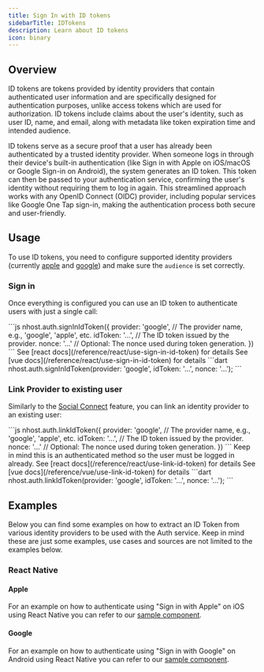 ```yaml
---
title: Sign In with ID tokens
sidebarTitle: IDTokens
description: Learn about ID tokens
icon: binary
---
```


## Overview

ID tokens are tokens provided by identity providers that contain authenticated user information and are specifically designed for authentication purposes, unlike access tokens which are used for authorization. ID tokens include claims about the user's identity, such as user ID, name, and email, along with metadata like token expiration time and intended audience.

ID tokens serve as a secure proof that a user has already been authenticated by a trusted identity provider. When someone logs in through their device's built-in authentication (like Sign in with Apple on iOS/macOS or Google Sign-in on Android), the system generates an ID token. This token can then be passed to your authentication service, confirming the user's identity without requiring them to log in again. This streamlined approach works with any OpenID Connect (OIDC) provider, including popular services like Google One Tap sign-in, making the authentication process both secure and user-friendly.

## Usage

To use ID tokens, you need to configure supported identity providers (currently [apple](/guides/auth/social/sign-in-apple) and [google](/guides/auth/social/sign-in-google)) and make sure the `audience` is set correctly.

### Sign in

Once everything is configured you can use an ID token to authenticate users with just a single call:

<Tabs>
  <Tab title="javascript">
  ```js
  nhost.auth.signInIdToken({
    provider: 'google', // The provider name, e.g., 'google', 'apple', etc.
    idToken: '...', // The ID token issued by the provider.
    nonce: '...' // Optional: The nonce used during token generation.
  })
  ```

  </Tab>
<Tab title="react">See [react docs](/reference/react/use-sign-in-id-token) for details</Tab>
<Tab title="vue">See [vue docs](/reference/react/use-sign-in-id-token) for details</Tab>

  <Tab title="dart">
  ```dart
  nhost.auth.signInIdToken(provider: 'google', idToken: '...', nonce: '...');
  ```

  </Tab>
</Tabs>

### Link Provider to existing user

Similarly to the [Social Connect](/guides/auth/social-connect) feature, you can link an identity provider to an existing user:

<Tabs>
  <Tab title="javascript">
  ```js
  nhost.auth.linkIdToken({
    provider: 'google', // The provider name, e.g., 'google', 'apple', etc.
    idToken: '...', // The ID token issued by the provider.
    nonce: '...' // Optional: The nonce used during token generation.
  })
  ```
<Note>Keep in mind this is an authenticated method so the user must be logged in already.</Note>
  </Tab>
<Tab title="react">See [react docs](/reference/react/use-link-id-token) for details</Tab>
<Tab title="vue">See [vue docs](/reference/vue/use-link-id-token) for details</Tab>

  <Tab title="dart">
  ```dart
  nhost.auth.linkIdToken(provider: 'google', idToken: '...', nonce: '...');
  ```

  </Tab>
</Tabs>

## Examples

Below you can find some examples on how to extract an ID Token from various identity providers to be used with the Auth service. Keep in mind these are just some examples, use cases and sources are not limited to the examples below.

### React Native

#### Apple

For an example on how to authenticate using "Sign in with Apple" on iOS using React Native you can refer to our [sample component](https://github.com/nhost/nhost/blob/main/examples/react_native/src/components/SignInWithAppleButton.tsx).

#### Google

For an example on how to authenticate using "Sign in with Google" on Android using React Native you can refer to our [sample component](https://github.com/nhost/nhost/blob/main/examples/react_native/src/components/SignInWithGoogleButton.tsx).
